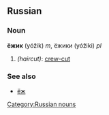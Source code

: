 ==Russian==
[[Category:Russian nouns]]
===Noun===
'''ёжик''' (yóžik) ''m'', ёжики (yóžiki) ''pl''

#''(haircut)'': [[crew-cut]]

===See also===
*[[ёж]]
